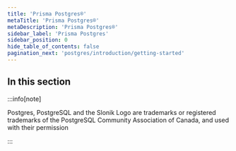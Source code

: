 ```yaml
---
title: 'Prisma Postgres®'
metaTitle: 'Prisma Postgres®'
metaDescription: 'Prisma Postgres®'
sidebar_label: 'Prisma Postgres'
sidebar_position: 0
hide_table_of_contents: false
pagination_next: 'postgres/introduction/getting-started'
---
```


## In this section

<Subsections depth="3" />

:::info[note]

Postgres, PostgreSQL and the Slonik Logo are trademarks or registered trademarks of the PostgreSQL Community Association of Canada, and used with their permission

:::